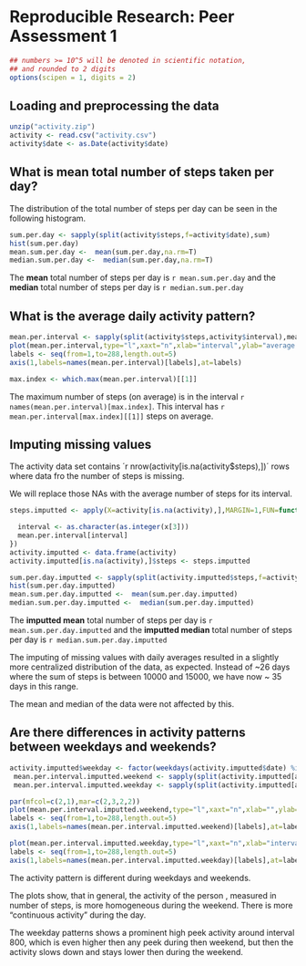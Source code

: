 # Reproducible Research: Peer Assessment 1

```r
## numbers >= 10^5 will be denoted in scientific notation,
## and rounded to 2 digits
options(scipen = 1, digits = 2)
```


## Loading and preprocessing the data
```r
unzip("activity.zip")
activity <- read.csv("activity.csv")
activity$date <- as.Date(activity$date)
```



## What is mean total number of steps taken per day?
The distribution of the total number of steps per day can be seen in the following histogram.

```r
sum.per.day <- sapply(split(activity$steps,f=activity$date),sum)
hist(sum.per.day)
mean.sum.per.day <-  mean(sum.per.day,na.rm=T)
median.sum.per.day <-  median(sum.per.day,na.rm=T)

```


The __mean__ total number of steps per day is `r mean.sum.per.day` and the __median__ total number of steps per day is `r median.sum.per.day`



## What is the average daily activity pattern?
```r
mean.per.interval <- sapply(split(activity$steps,activity$interval),mean,na.rm=T)
plot(mean.per.interval,type="l",xaxt="n",xlab="interval",ylab="average steps")
labels <- seq(from=1,to=288,length.out=5)
axis(1,labels=names(mean.per.interval)[labels],at=labels)
```

```r
max.index <- which.max(mean.per.interval)[[1]]
```

The maximum number of steps (on average) is in the interval `r names(mean.per.interval)[max.index]`.
This interval has `r mean.per.interval[max.index][[1]]` steps on average.


## Imputing missing values
The activity data set contains ´r nrow(activity[is.na(activity$steps),])´ rows where data fro the number of steps is missing.

We will replace those NAs with the average number of steps for its interval.
```r
steps.imputted <- apply(X=activity[is.na(activity),],MARGIN=1,FUN=function(x) {

  interval <- as.character(as.integer(x[3]))
  mean.per.interval[interval]
})
activity.imputted <- data.frame(activity)
activity.imputted[is.na(activity),]$steps <- steps.imputted
```

```r

sum.per.day.imputted <- sapply(split(activity.imputted$steps,f=activity$date),sum)
hist(sum.per.day.imputted)
mean.sum.per.day.imputted <-  mean(sum.per.day.imputted)
median.sum.per.day.imputted <-  median(sum.per.day.imputted)

```


The __imputted mean__ total number of steps per day is `r mean.sum.per.day.imputted` and the __imputted median__ total number of steps per day is `r median.sum.per.day.imputted`

The imputing of missing values with daily averages resulted in a slightly more centralized distribution of the data, as expected. Instead of ~26 days where the sum of steps is between 10000 and 15000, we have now ~ 35 days in this range.

The mean and median of the data were not affected by this.


## Are there differences in activity patterns between weekdays and weekends?
```r
activity.imputted$weekday <- factor(weekdays(activity.imputted$date) %in% c("Sunday","Saturday"),levels=c(TRUE,FALSE),labels=c("weekend","weekday"))
 mean.per.interval.imputted.weekend <- sapply(split(activity.imputted[activity.imputted$weekday=="weekend",]$steps,activity.imputted[activity.imputted$weekday=="weekend",]$interval),mean,na.rm=T)
 mean.per.interval.imputted.weekday <- sapply(split(activity.imputted[activity.imputted$weekday=="weekday",]$steps,activity.imputted[activity.imputted$weekday=="weekday",]$interval),mean,na.rm=T)

par(mfcol=c(2,1),mar=c(2,3,2,2))
plot(mean.per.interval.imputted.weekend,type="l",xaxt="n",xlab="",ylab="steps",ylim=c(0,250),main="weekend")
labels <- seq(from=1,to=288,length.out=5)
axis(1,labels=names(mean.per.interval.imputted.weekend)[labels],at=labels)

plot(mean.per.interval.imputted.weekday,type="l",xaxt="n",xlab="interval",ylab="steps",ylim=c(0,250),main="weekday")
labels <- seq(from=1,to=288,length.out=5)
axis(1,labels=names(mean.per.interval.imputted.weekday)[labels],at=labels)
```
The activity pattern is different during weekdays and weekends.

The plots show, that in general, the activity of the person , measured in number of steps, is more homogeneous during the weekend. There is more "continuous activity" during the day.

The weekday patterns shows a prominent high peek activity around interval 800, which is even higher then any peek during then weekend, but then the activity slows down and stays lower then during the weekend.
